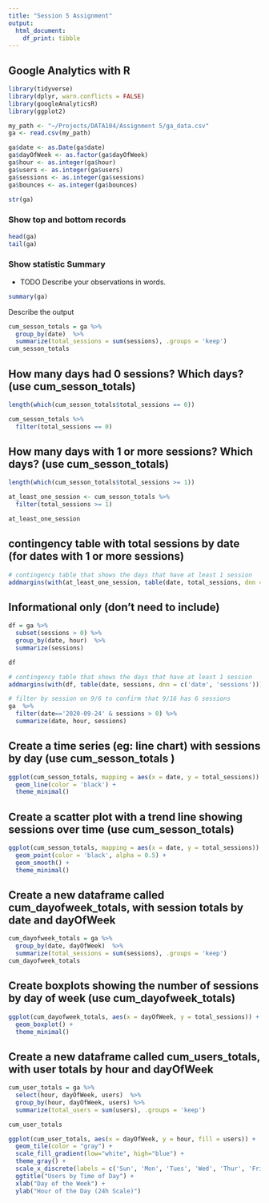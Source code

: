 ```yaml
---
title: "Session 5 Assignment"
output:
  html_document:
    df_print: tibble
---
```


## Google Analytics with R

```r
library(tidyverse)
library(dplyr, warn.conflicts = FALSE)
library(googleAnalyticsR)
library(ggplot2)
```


```r
my_path <- "~/Projects/DATA104/Assignment 5/ga_data.csv"
ga <- read.csv(my_path)
```

```r
ga$date <- as.Date(ga$date)
ga$dayOfWeek <- as.factor(ga$dayOfWeek)
ga$hour <- as.integer(ga$hour)
ga$users <- as.integer(ga$users)
ga$sessions <- as.integer(ga$sessions)
ga$bounces <- as.integer(ga$bounces)
```


```r
str(ga)
```

### Show top and bottom records

```r
head(ga)
tail(ga)
```

### Show statistic Summary

 * TODO Describe your observations in words.

```r
summary(ga)
```

Describe the output

```r
cum_sesson_totals = ga %>%
  group_by(date)  %>%
  summarize(total_sessions = sum(sessions), .groups = 'keep')
cum_sesson_totals
```
## How many days had 0 sessions? Which days? (use cum_sesson_totals)

```r
length(which(cum_sesson_totals$total_sessions == 0))
```


```r
cum_sesson_totals %>%
  filter(total_sessions == 0)
```

## How many days with 1 or more sessions? Which days? (use cum_sesson_totals)

```r
length(which(cum_sesson_totals$total_sessions >= 1))
```


```r
at_least_one_session <- cum_sesson_totals %>%
  filter(total_sessions >= 1)

at_least_one_session
```

## contingency table with total sessions by date (for dates with 1 or more sessions)

```r
# contingency table that shows the days that have at least 1 session
addmargins(with(at_least_one_session, table(date, total_sessions, dnn = c('date', 'total_sessions'))))
```

## Informational only (don’t need to include)

```r
df = ga %>%
  subset(sessions > 0) %>%
  group_by(date, hour)  %>%
  summarize(sessions)

df
```

```r
# contingency table that shows the days that have at least 1 session
addmargins(with(df, table(date, sessions, dnn = c('date', 'sessions'))))
```

```r
# filter by session on 9/6 to confirm that 9/16 has 6 sessions
ga  %>%
  filter(date=='2020-09-24' & sessions > 0) %>%
  summarize(date, hour, sessions)
```

## Create a time series (eg: line chart) with sessions by day (use cum_sesson_totals )


```r
ggplot(cum_sesson_totals, mapping = aes(x = date, y = total_sessions)) + 
  geom_line(color = 'black') + 
  theme_minimal()
```


## Create a scatter plot with a trend line showing sessions over time (use cum_sesson_totals)

```r
ggplot(cum_sesson_totals, mapping = aes(x = date, y = total_sessions)) + 
  geom_point(color = 'black', alpha = 0.5) + 
  geom_smooth() +
  theme_minimal()
```

## Create a new dataframe called cum_dayofweek_totals, with session totals by date and dayOfWeek

```r
cum_dayofweek_totals = ga %>%
  group_by(date, dayOfWeek)  %>%
  summarize(total_sessions = sum(sessions), .groups = 'keep')
cum_dayofweek_totals
```

## Create boxplots showing the number of sessions by day of week (use cum_dayofweek_totals)

```r
ggplot(cum_dayofweek_totals, aes(x = dayOfWeek, y = total_sessions)) + 
  geom_boxplot() +
  theme_minimal()
```

## Create a new dataframe called cum_users_totals, with user totals by hour and dayOfWeek

```r
cum_user_totals = ga %>%
  select(hour, dayOfWeek, users)  %>%
  group_by(hour, dayOfWeek, users) %>%
  summarize(total_users = sum(users), .groups = 'keep')

cum_user_totals
```


```r
ggplot(cum_user_totals, aes(x = dayOfWeek, y = hour, fill = users)) + 
  geom_tile(color = "gray") +
  scale_fill_gradient(low="white", high="blue") + 
  theme_gray() +
  scale_x_discrete(labels = c('Sun', 'Mon', 'Tues', 'Wed', 'Thur', 'Fri', 'Sat'),guide = guide_axis(angle = 90)) +
  ggtitle("Users by Time of Day") +
  xlab("Day of the Week") + 
  ylab("Hour of the Day (24h Scale)")
```

